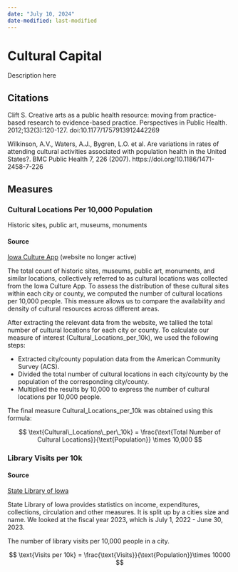 ```yaml
---
date: "July 10, 2024"
date-modified: last-modified
---
```


# Cultural Capital {.unnumbered}

Description here

## Citations

Clift S. Creative arts as a public health resource: moving from practice-based research to evidence-based practice. Perspectives in Public Health. 2012;132(3):120-127. doi:10.1177/1757913912442269

Wilkinson, A.V., Waters, A.J., Bygren, L.O. et al. Are variations in rates of attending cultural activities associated with population health in the United States?. BMC Public Health 7, 226 (2007). https://doi.org/10.1186/1471-2458-7-226


## Measures

### Cultural Locations Per 10,000 Population

Historic sites, public art, museums, monuments

#### Source
[Iowa Culture App](https://www.dcaapp.com/) (website no longer active)

The total count of historic sites, museums, public art, monuments, and similar locations, collectively referred to as cultural locations was collected from the Iowa Culture App. To assess the distribution of these cultural sites within each city or county, we computed the number of cultural locations per 10,000 people. This measure allows us to compare the availability and density of cultural resources across different areas.

After extracting the relevant data from the website, we tallied the total number of cultural locations for each city or county. To calculate our measure of interest (Cultural_Locations_per_10k), we used the following steps:

-   Extracted city/county population data from the American Community Survey (ACS).
-   Divided the total number of cultural locations in each city/county by the population of the corresponding city/county.
-   Multiplied the results by 10,000 to express the number of cultural locations per 10,000 people.

The final measure Cultural_Locations_per_10k was obtained using this formula:

$$
\text{Cultural\_Locations\_per\_10k} = \frac{\text{Total Number of Cultural Locations}}{\text{Population}} \times 10,000
$$

### Library Visits per 10k

#### Source
[State Library of
Iowa](https://www.statelibraryofiowa.gov/application/files/5217/1623/2157/IOWA_PUBLIC_LIBRARY_STATISTICS_big_book_fy23_final.pdf)

State Library of Iowa provides statistics on income, expenditures, collections, circulation and other measures. It is split up by a cities size and name. We looked at the fiscal year 2023, which is July 1, 2022 - June 30, 2023.

The number of library visits per 10,000 people in a city.

$$
\text{Visits per 10k} = \frac{\text{Visits}}{\text{Population}}\times 10000
$$

